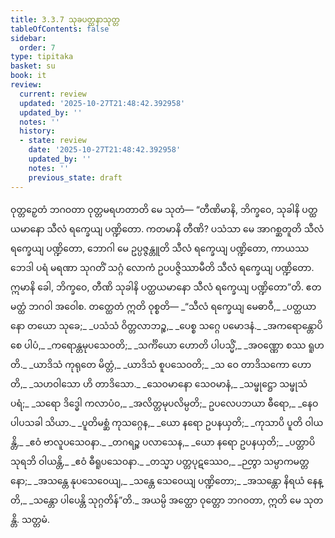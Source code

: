 ```yaml
---
title: 3.3.7 သုခပတ္ထနာသုတ္တ
tableOfContents: false
sidebar:
  order: 7
type: tipitaka
basket: su
book: it
review:
  current: review
  updated: '2025-10-27T21:48:42.392958'
  updated_by: ''
  notes: ''
  history:
  - state: review
    date: '2025-10-27T21:48:42.392958'
    updated_by: ''
    notes: ''
    previous_state: draft
---
```



<ReviewStatus review={frontmatter.review} showDetails={true} />

<HypothesisAnnotation frontmatter={frontmatter} />

<DynamicBreadcrumb />

<Division number="76" book="it" e="ch" v="18" p="241">

<Paragraph number="499" book="it">
ဝုတ္တဉှေတံ ဘဂဝတာ ဝုတ္တမရဟတာတိ မေ သုတံ—
</Paragraph>

<Paragraph number="500" book="it">
“တီဏိမာနိ, ဘိက္ခဝေ, သုခါနိ ပတ္ထယမာနော သီလံ ရက္ခေယျ ပဏ္ဍိတော. ကတမာနိ တီဏိ? ပသံသာ မေ အာဂစ္ဆတူတိ သီလံ ရက္ခေယျ ပဏ္ဍိတော, ဘောဂါ မေ ဥပ္ပဇ္ဇန္တူတိ သီလံ ရက္ခေယျ ပဏ္ဍိတော, ကာယဿ ဘေဒါ ပရံ မရဏာ သုဂတိံ သဂ္ဂံ လောကံ ဥပပဇ္ဇိဿာမီတိ သီလံ ရက္ခေယျ ပဏ္ဍိတော. ဣမာနိ ခေါ, ဘိက္ခဝေ, တီဏိ သုခါနိ ပတ္ထယမာနော သီလံ ရက္ခေယျ ပဏ္ဍိတော”တိ. ဧတမတ္ထံ ဘဂဝါ အဝေါစ. တတ္ထေတံ ဣတိ ဝုစ္စတိ—
</Paragraph>

<Paragraph number="501" type="verses" book="it">
_“သီလံ ရက္ခေယျ မေဓာဝီ,_  
_ပတ္ထယာနော တယော သုခေ;_  
_ပသံသံ ဝိတ္တလာဘဉ္စ,_  
_ပေစ္စ သဂ္ဂေ ပမောဒနံ._  

</Paragraph>

<Paragraph number="502" type="verses" book="it">
_အကရောန္တောပိ စေ ပါပံ,_  
_ကရောန္တမုပသေဝတိ;_  
_သင်္ကိယော ဟောတိ ပါပသ္မိံ,_  
_အဝဏ္ဏော စဿ ရူဟတိ._  

</Paragraph>

<Paragraph number="503" type="verses" book="it">
_ယာဒိသံ ကုရုတေ မိတ္တံ,_  
_ယာဒိသံ စူပသေဝတိ;_  
_သ ဝေ တာဒိသကော ဟောတိ,_  
_သဟဝါသော ဟိ တာဒိသော._  

</Paragraph>

<Paragraph number="504" type="verses" book="it">
_သေဝမာနော သေဝမာနံ,_  
_သမ္ဖုဋ္ဌော သမ္ဖုသံ ပရံ;_  
_သရော ဒိဒ္ဓေါ ကလာပံဝ,_  
_အလိတ္တမုပလိမ္ပတိ;_  
ဥပလေပဘယာ ဓီရော,_  
_နေဝ ပါပသခါ သိယာ._  

</Paragraph>

<Paragraph number="505" type="verses" book="it">
_ပူတိမစ္ဆံ ကုသဂ္ဂေန,_  
_ယော နရော ဥပနယှတိ;_  
_ကုသာပိ ပူတိ ဝါယန္တိ,_  
_ဧဝံ ဗာလူပသေဝနာ._  

</Paragraph>

<Paragraph number="506" type="verses" book="it">
_တဂရဉ္စ ပလာသေန,_  
_ယော နရော ဥပနယှတိ;_  
_ပတ္တာပိ သုရဘိ ဝါယန္တိ,_  
_ဧဝံ ဓီရူပသေဝနာ._  

</Paragraph>

<Paragraph number="507" type="verses" book="it">
_တသ္မာ ပတ္တပုဋဿေဝ,_  
_ဉတွာ သမ္ပာကမတ္တနော;_  
_အသန္တေ နုပသေဝေယျ,_  
_သန္တေ သေဝေယျ ပဏ္ဍိတော;_  
_အသန္တော နိရယံ နေန္တိ,_  
_သန္တော ပါပေန္တိ သုဂ္ဂတိန်”တိ._  

</Paragraph>

<Paragraph number="508" book="it">
အယမ္ပိ အတ္ထော ဝုတ္တော ဘဂဝတာ, ဣတိ မေ သုတန္တိ.

</Paragraph>
</Division>

<Paragraph number="509" type="center" book="it">
သတ္တမံ.
</Paragraph>
